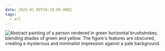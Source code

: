 ```yaml
---
date: 2025-01-09T20:10:00.000Z
tags:
  - art
---
```

<div className="max-w-[500px]">

![Abstract painting of a person rendered in green horizontal brushstrokes, blending shades of green and yellow. The figure's features are obscured, creating a mysterious and minimalist impression against a pale background.](/assets/art/20250109-felicity.jpg "Painting by Magnus Plessen")

</div>